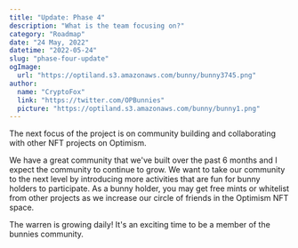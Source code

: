 ```yaml
---
title: "Update: Phase 4"
description: "What is the team focusing on?"
category: "Roadmap"
date: "24 May, 2022"
datetime: "2022-05-24"
slug: "phase-four-update"
ogImage:
  url: "https://optiland.s3.amazonaws.com/bunny/bunny3745.png"
author:
  name: "CryptoFox"
  link: "https://twitter.com/OPBunnies"
  picture: "https://optiland.s3.amazonaws.com/bunny/bunny1.png"
---
```


The next focus of the project is on community building and collaborating with other NFT projects on Optimism.

We have a great community that we've built over the past 6 months and I expect the community to continue to grow. We want to take our community to the next level by introducing more activities that are fun for bunny holders to participate. As a bunny holder, you may get free mints or whitelist from other projects as we increase our circle of friends in the Optimism NFT space.

The warren is growing daily! It's an exciting time to be a member of the bunnies community.
